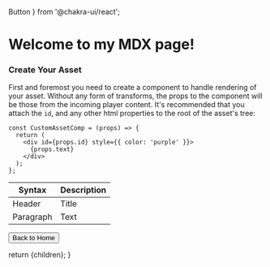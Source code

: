   Button
} from '@chakra-ui/react';
 
# Welcome to my MDX page!

### Create Your Asset

First and foremost you need to create a component to handle rendering of your asset. Without any form of transforms, the props to the component will be those from the incoming player content. It's recommended that you attach the `id`, and any other html properties to the root of the asset's tree:

```tsx
const CustomAssetComp = (props) => {
  return (
    <div id={props.id} style={{ color: 'purple' }}>
      {props.text}
    </div>
  );
};
```

| Syntax | Description |
| ----------- | ----------- |
| Header | Title |
| Paragraph | Text |

<Link passHref href="/">
    <Button variant="outline">Back to Home</Button>
</Link>

 
  return <MdxLayout>{children}</MdxLayout>;
}